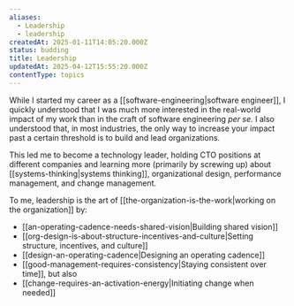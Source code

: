 ```yaml
---
aliases:
  - Leadership
  - leadership
createdAt: 2025-01-11T14:05:20.000Z
status: budding
title: Leadership
updatedAt: 2025-04-12T15:55:20.000Z
contentType: topics
---
```

While I started my career as a [[software-engineering|software engineer]], I quickly understood that I was much more interested in the real-world impact of my work than in the craft of software engineering _per se._ I also understood that, in most industries, the only way to increase your impact past a certain threshold is to build and lead organizations.

This led me to become a technology leader, holding CTO positions at different companies and learning more (primarily by screwing up) about [[systems-thinking|systems thinking]], organizational design, performance management, and change management.

To me, leadership is the art of [[the-organization-is-the-work|working on the organization]] by:

- [[an-operating-cadence-needs-shared-vision|Building shared vision]]
- [[org-design-is-about-structure-incentives-and-culture|Setting structure, incentives, and culture]]
- [[design-an-operating-cadence|Designing an operating cadence]]
- [[good-management-requires-consistency|Staying consistent over time]], but also
- [[change-requires-an-activation-energy|Initiating change when needed]]
